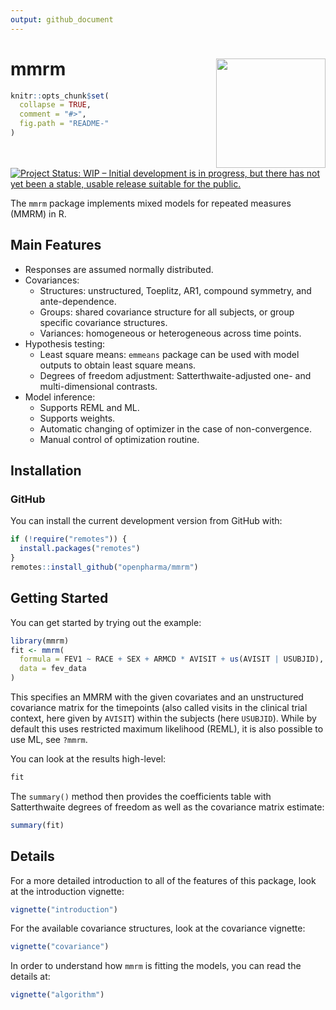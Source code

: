 ```yaml
---
output: github_document
---
```

<!-- markdownlint-disable-file -->
<!-- README.md is generated from README.Rmd. Please edit that file -->

# mmrm  <img src="man/figures/logo.svg" align="right" width="175" />

```r
knitr::opts_chunk$set(
  collapse = TRUE,
  comment = "#>",
  fig.path = "README-"
)
```

[![Project Status: WIP – Initial development is in progress, but there has not yet been a stable, usable release suitable for the public.](https://www.repostatus.org/badges/latest/wip.svg)](https://www.repostatus.org/#wip)
\

The `mmrm` package implements mixed models for repeated measures (MMRM) in R.

## Main Features

* Responses are assumed normally distributed.
* Covariances: 
  * Structures: unstructured, Toeplitz, AR1, compound symmetry, and ante-dependence.
  * Groups: shared covariance structure for all subjects, or group specific covariance structures.
  * Variances: homogeneous or heterogeneous across time points.
* Hypothesis testing:
  * Least square means: `emmeans` package can be used with model outputs to obtain
least square means.
  * Degrees of freedom adjustment: Satterthwaite-adjusted one- and multi-dimensional contrasts.
* Model inference:
  * Supports REML and ML.
  * Supports weights. 
  * Automatic changing of optimizer in the case of non-convergence.
  * Manual control of optimization routine.

## Installation

### GitHub

You can install the current development version from GitHub with:

```r
if (!require("remotes")) {
  install.packages("remotes")
}
remotes::install_github("openpharma/mmrm")
```

## Getting Started

You can get started by trying out the example:

```r
library(mmrm)
fit <- mmrm(
  formula = FEV1 ~ RACE + SEX + ARMCD * AVISIT + us(AVISIT | USUBJID),
  data = fev_data
)
```

This specifies an MMRM with the given covariates and an unstructured covariance
matrix for the timepoints (also called visits in the clinical trial context, here
given by `AVISIT`) within the subjects (here `USUBJID`). While by default this uses
restricted maximum likelihood (REML), it is also possible to use ML, see `?mmrm`.

You can look at the results high-level:

```r
fit
```

The `summary()` method then provides the coefficients table with Satterthwaite
degrees of freedom as well as the covariance matrix estimate:

```r
summary(fit)
```

## Details

For a more detailed introduction to all of the features of this package, look
at the introduction vignette:

```r
vignette("introduction")
```

For the available covariance structures, look at the covariance vignette:

```r
vignette("covariance")
```

In order to understand how `mmrm` is fitting the models, you can read the details
at:

```r
vignette("algorithm")
```

